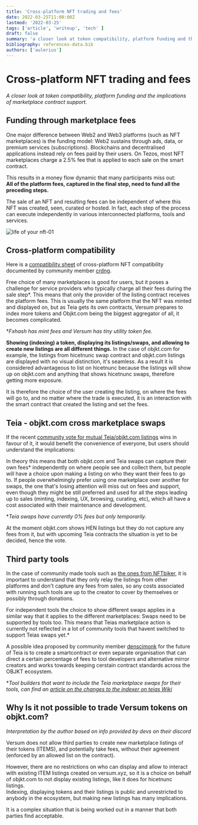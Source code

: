 ```yaml
---
title: 'Cross-platform NFT trading and fees'
date: 2022-03-25T11:00:00Z
lastmod: '2022-03-25'
tags: ['article', 'writeup', 'tech' ]
draft: false
summary: 'a closer look at token compatibility, platform funding and the implications of marketplace contract support.'
bibliography: references-data.bib
authors: ['aulerius']
---
```


# Cross-platform NFT trading and fees


*A closer look at token compatibility, platform funding and the implications of marketplace contract support.*



## Funding through marketplace fees
  
One major difference between Web2 and Web3 platforms (such as NFT marketplaces) is the funding model: Web2 sustains through ads, data, or premium services (subscriptions). Blockchains and decentralised applications instead rely on fees paid by their users. On Tezos, most NFT marketplaces charge a 2.5% fee that is applied to each sale on the smart contract.
  
This results in a money flow dynamic that many participants miss out:  
**All of the platform fees, captured in the final step, need to fund all the preceding steps.**

The sale of an NFT and resulting fees can be independent of where this NFT was created, seen, curated or hosted. In fact, each step of the process can execute independently in various interconnected platforms, tools and services.

![life of your nft-01](https://user-images.githubusercontent.com/97635650/159985332-d161b623-1446-4c0f-a982-5a044f9713e0.jpg)


## Cross-platform compatibility

Here is a [compatibility sheet](https://docs.google.com/spreadsheets/d/11xbk3V2SfdpSSSGfkz3Tr3I2ikPEaOFAX8khX4zDvhA/edit?usp=sharing) of cross-platform NFT compatibility documented by community member [crdng](https://twitter.com/crcdng).

Free choice of many marketplaces is good for users, but it poses a challenge for service providers who typically charge all their fees during the sale step*. This means that only the provider of the listing contract receives the platform fees. This is usually the same platform that the NFT was minted and displayed on, but as Teia gets its own contracts, Versum prepares to index more tokens and Objkt.com being the biggest aggregator of all, it becomes complicated. 
 
**Fxhash has mint fees and Versum has tiny utility token fee.*

**Showing (indexing) a token, displaying its listings/swaps, and allowing to create new listings are all different things.** In the case of objkt.com for example, the listings from hicetnunc swap contract and objkt.com listings are displayed with no visual distinction, it's seamless. As a result it is considered advantageous to list on hicetnunc because the listings will show up on objkt.com and anything that shows hicetnunc swaps, therefore getting more exposure.

It is therefore the choice of the user creating the listing, on where the fees will go to, and no matter where the trade is executed, it is an interaction with the smart contract that created the listing and set the fees.

## Teia - objkt.com cross marketplace swaps

If the recent [community vote for mutual Teia/objkt.com listings](https://vote.hencommunity.quest/vote/QmPDYWmGdxae8gUxqiPa4rkuQCc8P6sggLvUi5HQrrCzug) wins in favour of it, it would benefit the convenience of everyone, but users should understand the implications:  

In theory this means that both objkt.com and Teia swaps can capture their own fees* independently on where people see and collect them, but people will have a choice upon making a listing on who they want their fees to go to. If people overwhelmingly prefer using one marketplace over another for swaps, the one that's losing attention will miss out on fees and support, even though they might be still preferred and used for all the steps leading up to sales (minting, indexing, UX, browsing, curating, etc), which all have a cost associated with their maintenance and development.  

**Teia swaps have currently 0% fees but only temporarily.*

At the moment objkt.com shows HEN listings but they do not capture any fees from it, but with upcoming Teia contracts the situation is yet to be decided, hence the vote.

## Third party tools

In the case of community made tools such as [the ones from NFTbiker](https://nftbiker.xyz/), it is important to understand that they only relay the listings from other platforms and don't capture any fees from sales, so any costs associated with running such tools are up to the creator to cover by themselves or possibly through donations.  

For independent tools the choice to show different swaps applies in a similar way that it applies to the different marketplaces: Swaps need to be supported by tools too. This means that Teias marketplace action is currently not reflected in a lot of community tools that havent switched to support Teias swaps yet.* 

A possible idea proposed by community member [denscimonk](https://twitter.com/denscimonk) for the future of Teia is to create a smartcontract or even separate organisation that can direct a certain percentage of fees to tool developers and alternative mirror creators and works towards keeping cerstain contract standards across the OBJKT ecosystem.

**Tool builders that want to include the Teia marketplace swaps for their tools, can find an [article on the changes to the indexer on teias Wiki](https://github.com/teia-community/teia-docs/wiki/Indexer-changes-for-Teia)*


## Why Is it not possible to trade Versum tokens on objkt.com?

*Interpretation by the author based on info provided by devs on their discord*

Versum does not allow third parties to create new marketplace listings of their tokens (ITEMS), and potentially take fees, without their agreement (enforced by an allowed list on the contract).

However, there are no restrictions on who can display and allow to interact with existing ITEM listings created on versum.xyz, so it is a choice on behalf of objkt.com to not display existing listings, like it does for hicetnunc listings.  
Indexing, displaying tokens and their listings is public and unrestricted to anybody in the ecosystem, but making new listings has many implications.

It is a complex situation that is being worked out in a manner that both parties find acceptable.
